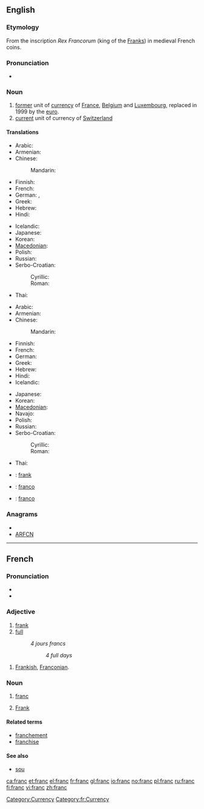 {{also|Franc}}
==English==

===Etymology===
From the inscription ''Rex Francorum'' (king of the [[Frank]]s) in medieval French coins.

===Pronunciation===
* {{IPA|/fɹæŋk/}}

===Noun===
{{wikipedia}}
{{en-noun}}

# [[former]] unit of [[currency]] of [[France]], [[Belgium]] and [[Luxembourg]], replaced in 1999 by the [[euro]].
# [[current]] unit of currency of [[Switzerland]]

====Translations====
{{trans-top|former currency of France and Belgium}}
* Arabic: {{t|ar|فرنك|m|tr=frank}}
* Armenian: {{t-|hy|ֆրանկ|tr=frank}}
* Chinese:
*: Mandarin: {{t|cmn|法郎|tr=fàláng|sc=Hani}}
* Finnish: {{t-|fi|frangi}}
* French: {{t+|fr|franc|m}}
* German: {{t-|de|Franc|m}}, {{t+|de|Franken|m}}
* Greek: {{t|el|φράγκο|m|tr=fránko}}
* Hebrew: {{t|he|פרנק}}
* Hindi: {{t|hi|फ्रैंक|tr=phraiṅk|xs=Hindi}}
{{trans-mid}}
* Icelandic: {{t|is|franki|m}}
* Japanese: {{t|ja|フラン|tr=furan}}
* Korean: {{t|ko|프랑|tr=peulang}}
* [[Macedonian]]: {{t|mk|франк|m|tr=frank}}
* Polish: {{l|pl|frank}} {{m}}
* Russian: {{t|ru|франк|m|tr=frank}}
* Serbo-Croatian:
*: Cyrillic: {{t|sh|франак|m|alt=фра̏нак|sc=Cyrl}}
*: Roman: {{t|sh|franak|m|alt=frȁnak}}
* Thai: {{t|th|ฟรังค์|tr=for-rang }}
{{trans-bottom}}

{{trans-top|current currency of Switzerland}}
* Arabic: {{t|ar|فرنك|m|tr=frank}}
* Armenian: {{t-|hy|ֆրանկ|tr=frank}}
* Chinese:
*: Mandarin: {{t|cmn|法郎|tr=fàláng|sc=Hani}}
* Finnish: {{t-|fi|frangi}}
* French: {{t+|fr|franc|m}}
* German: {{t+|de|Franken|m}}
* Greek: {{t|el|φράγκο|m|tr=fránko}}
* Hebrew: {{t|he|פרנק}}
* Hindi: {{t|hi|फ्रैंक|tr=phraiṅk|xs=Hindi}}
* Icelandic: {{t|is|franki|m}}
{{trans-mid}}
* Japanese: {{t|ja|フラン|tr=furan}}
* Korean: {{t|ko|프랑|tr=peulang}}
* [[Macedonian]]: {{t|mk|франк|m|tr=frank}}
* Navajo: {{tø|nv|Swis bikéyah bi-fwą}}
* Polish: {{l|pl|frank}} {{m}}
* Russian: {{t|ru|франк|m|tr=frank}}
* Serbo-Croatian:
*: Cyrillic: {{t|sh|франак|m|alt=фра̏нак|sc=Cyrl}}
*: Roman: {{t|sh|franak|m|alt=frȁnak}}
* Thai: {{t|th|ฟรังค์|tr=for-rang }}
{{trans-bottom}}

{{checktrans-top}}
* {{ttbc|Estonian}}: [[frank]]
* {{ttbc|Italian}}: [[franco]] {{m}}
* {{ttbc|Spanish}}: [[franco]] {{m}}
{{trans-bottom}}

===Anagrams===
* {{alphagram|acfnr}}
* [[ARFCN#English|ARFCN]]

[[Category:Currency]]

----

==French==

===Pronunciation===
* {{audio|Fr-franc.ogg|audio}}
* {{IPA|/fʀɑ̃/|lang=fr}}

===Adjective===
{{fr-adj|feminine=franche}}

# [[frank]]
# [[full]]
#: ''4 jours francs''
#:: ''4 full days''

{{fr-adj|feminine=franque}}

# [[Frankish]], [[Franconian]].

===Noun===
{{fr-noun|m}}

# {{money|lang=fr}} [[#English|franc]]
# [[Frank]]

====Related terms====
* [[franchement]]
* [[franchise]]

====See also====
* {{sense|money}} [[sou]]

[[Category:fr:Currency]]

[[ca:franc]]
[[et:franc]]
[[el:franc]]
[[fr:franc]]
[[gl:franc]]
[[io:franc]]
[[no:franc]]
[[pl:franc]]
[[ru:franc]]
[[fi:franc]]
[[vi:franc]]
[[zh:franc]]